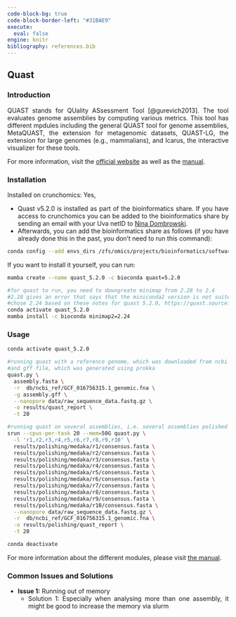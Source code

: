---
code-block-bg: true
code-block-border-left: "#31BAE9"
execute:
  eval: false
engine: knitr
bibliography: references.bib
---

<div style="text-align: justify">

## Quast

### Introduction

QUAST stands for QUality ASsessment Tool [@gurevich2013]. The tool evaluates genome assemblies by computing various metrics. This tool has different mpdules including the general QUAST tool for genome assemblies, MetaQUAST, the extension for metagenomic datasets, QUAST-LG, the extension for large genomes (e.g., mammalians), and Icarus, the interactive visualizer for these tools.  

For more information, visit the [official website](https://quast.sourceforge.net/) as well as the [manual](https://quast.sourceforge.net/docs/manual.html).

### Installation

Installed on crunchomics: Yes, 

- Quast v5.2.0 is installed as part of the bioinformatics share. If you have access to crunchomics you can be added to the bioinformatics share by sending an email with your Uva netID to [Nina Dombrowski](n.dombrowski@uva.nl). 
-   Afterwards, you can add the bioinformatics share as follows (if you have already done this in the past, you don't need to run this command):

```{bash}
conda config --add envs_dirs /zfs/omics/projects/bioinformatics/software/miniconda3/envs/
```

If you want to install it yourself, you can run:

```{bash}
mamba create --name quast_5.2.0 -c bioconda quast=5.2.0

#for quast to run, you need to downgreate minimap from 2.28 to 2.4
#2.28 gives an error that says that the miniconda2 version is not suited for this installation 
#chose 2.24 based on these notes for quast 5.2.0, https://quast.sourceforge.net/docs/CHANGES.txt
conda activate quast_5.2.0
mamba install -c bioconda minimap2=2.24
```

### Usage

```{bash}
conda activate quast_5.2.0

#running quast with a reference genome, which was downloaded from ncbi
#and gff file, which was generated using prokka
quast.py \
  assembly.fasta \
  -r  db/ncbi_ref/GCF_016756315.1_genomic.fna \
  -g assembly.gff \
  --nanopore data/raw_sequence_data.fastq.gz \
  -o results/quast_report \
  -t 20

#running quast on several assemblies, i.e. several assemblies polished with medaka
srun --cpus-per-task 20 --mem=50G quast.py \
  -l 'r1,r2,r3,r4,r5,r6,r7,r8,r9,r10' \
  results/polishing/medaka/r1/consensus.fasta \
  results/polishing/medaka/r2/consensus.fasta \
  results/polishing/medaka/r3/consensus.fasta \
  results/polishing/medaka/r4/consensus.fasta \
  results/polishing/medaka/r5/consensus.fasta \
  results/polishing/medaka/r6/consensus.fasta \
  results/polishing/medaka/r7/consensus.fasta \
  results/polishing/medaka/r8/consensus.fasta \
  results/polishing/medaka/r9/consensus.fasta \
  results/polishing/medaka/r10/consensus.fasta \
  --nanopore data/raw_sequence_data.fastq.gz \
  -r  db/ncbi_ref/GCF_016756315.1_genomic.fna \
  -o results/polishing/quast_report \
  -t 20

conda deactivate 
```

For more information about the different modules, please visit [the manual](https://quast.sourceforge.net/docs/manual.html).

### Common Issues and Solutions

-   **Issue 1:** Running out of memory
    -   Solution 1: Especially when analysing more than one assembly, it might be good to increase the memory via slurm